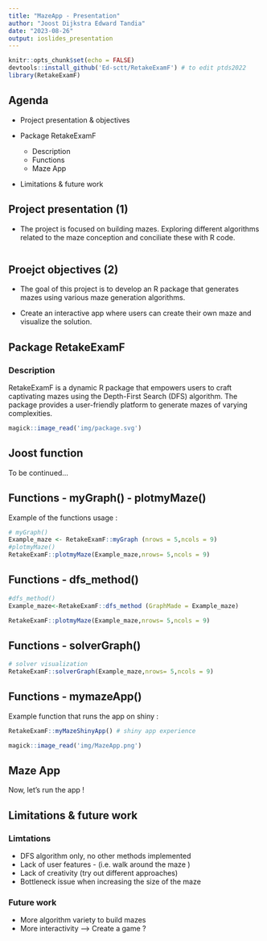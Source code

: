 ```yaml
---
title: "MazeApp - Presentation"
author: "Joost Dijkstra Edward Tandia"
date: "2023-08-26"
output: ioslides_presentation
---
```


```r
knitr::opts_chunk$set(echo = FALSE)
devtools::install_github('Ed-sctt/RetakeExamF') # to edit ptds2022
library(RetakeExamF)
```

## Agenda

-   Project presentation & objectives

-   Package RetakeExamF

    -   Description
    -   Functions
    -   Maze App

-   Limitations & future work

## Project presentation (1)

-   The project is focused on building mazes. Exploring different algorithms related to the maze conception and conciliate these with R code.

```r

```

## Proejct objectives (2)

-   The goal of this project is to develop an R package that generates mazes using various maze generation algorithms.

-   Create an interactive app where users can create their own maze and visualize the solution.

## Package RetakeExamF

### Description

RetakeExamF is a dynamic R package that empowers users to craft captivating mazes using the Depth-First Search (DFS) algorithm. The package provides a user-friendly platform to generate mazes of varying complexities. 

```r
magick::image_read('img/package.svg')
```


## Joost function
To be continued...

## Functions - myGraph() - plotmyMaze()

Example of the functions usage :

```r
# myGraph() 
Example_maze <- RetakeExamF::myGraph (nrows = 5,ncols = 9) 
#plotmyMaze()
RetakeExamF::plotmyMaze(Example_maze,nrows= 5,ncols = 9)
```

## Functions - dfs_method()

```r
#dfs_method()
Example_maze<-RetakeExamF::dfs_method (GraphMade = Example_maze)

RetakeExamF::plotmyMaze(Example_maze,nrows= 5,ncols = 9)
```

## Functions - solverGraph()

```r
# solver visualization
RetakeExamF::solverGraph(Example_maze,nrows= 5,ncols = 9)
```

## Functions - mymazeApp()

Example function that runs the app on shiny :
```r
RetakeExamF::myMazeShinyApp() # shiny app experience 
```

```r
magick::image_read('img/MazeApp.png')
```

## Maze App

Now, let's run the app ! 

## Limitations & future work
### Limtations 
  - DFS algorithm only, no other methods implemented
  - Lack of user features - (i.e. walk around the maze )
  - Lack of creativity (try out different approaches)
  - Bottleneck issue when increasing the size of the maze
  
### Future work
  - More algorithm variety to build mazes
  - More interactivity --> Create a game ? 